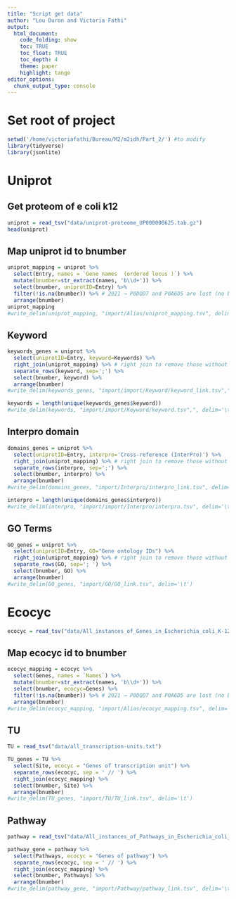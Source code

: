 ```yaml
---
title: "Script get data"
author: "Lou Duron and Victoria Fathi"
output:
  html_document:
    code_folding: show
    toc: TRUE
    toc_float: TRUE
    toc_depth: 4
    theme: paper
    highlight: tango
editor_options: 
  chunk_output_type: console
---
```


# Set root of project 

```r
setwd('/home/victoriafathi/Bureau/M2/m2idh/Part_2/') #to modify
library(tidyverse)
library(jsonlite)
```

# Uniprot 
## Get proteom of e coli k12
```r
uniprot = read_tsv("data/uniprot-proteome_UP000000625.tab.gz")
head(uniprot)
```

## Map uniprot id to bnumber
```r
uniprot_mapping = uniprot %>% 
  select(Entry, names = `Gene names  (ordered locus )`) %>%
  mutate(bnumber=str_extract(names, 'b\\d+')) %>%
  select(bnumber, uniprotID=Entry) %>%
  filter(!is.na(bnumber)) %>% # 2021 → P0DQD7 and P0A6D5 are lost (no bnumber)
  arrange(bnumber)
uniprot_mapping
#write_delim(uniprot_mapping, "import/Alias/uniprot_mapping.tsv", delim='\t')
```


## Keyword

```r
keywords_genes = uniprot %>% 
  select(uniprotID=Entry, keyword=Keywords) %>%
  right_join(uniprot_mapping) %>% # right join to remove those without bnumber
  separate_rows(keyword, sep=';') %>%
  select(bnumber, keyword) %>%
  arrange(bnumber)
#write_delim(keywords_genes, "import/import/Keyword/keyword_link.tsv",", delim='\t')
```

```r
keywords = length(unique(keywords_genes$keyword))
#write_delim(keywords, "import/import/Keyword/keyword.tsv",", delim='\t')
```

## Interpro domain
```r
domains_genes = uniprot %>% 
  select(uniprotID=Entry, interpro='Cross-reference (InterPro)') %>%
  right_join(uniprot_mapping) %>% # right join to remove those without bnumber
  separate_rows(interpro, sep=';') %>%
  select(bnumber, interpro) %>%
  arrange(bnumber)
#write_delim(domains_genes, "import/Interpro/interpro_link.tsv", delim='\t')
```

```r
interpro = length(unique(domains_genes$interpro))
#write_delim(interpro, "import/import/Interpro/interpro.tsv", delim='\t')
```

## GO Terms
```r
GO_genes = uniprot %>% 
  select(uniprotID=Entry, GO="Gene ontology IDs") %>%
  right_join(uniprot_mapping) %>% # right join to remove those without bnumber
  separate_rows(GO, sep='; ') %>%
  select(bnumber, GO) %>%
  arrange(bnumber)
#write_delim(GO_genes, "import/GO/GO_link.tsv", delim='\t')
```

# Ecocyc
```r
ecocyc = read_tsv("data/All_instances_of_Genes_in_Escherichia_coli_K-12_substr._MG1655.txt")
```

## Map ecocyc id to bnumber
```r
ecocyc_mapping = ecocyc %>% 
  select(Genes, names = `Names`) %>%
  mutate(bnumber=str_extract(names, 'b\\d+')) %>%
  select(bnumber, ecocyc=Genes) %>%
  filter(!is.na(bnumber)) %>% # 2021 → P0DQD7 and P0A6D5 are lost (no bnumber)
  arrange(bnumber)
#write_delim(ecocyc_mapping, "import/Alias/ecocyc_mapping.tsv", delim='\t')
```

## TU
```r
TU = read_tsv("data/all_transcription-units.txt")
```

```r
TU_genes = TU %>% 
  select(Site, ecocyc = "Genes of transcription unit") %>% 
  separate_rows(ecocyc, sep = ' // ') %>% 
  right_join(ecocyc_mapping) %>% 
  select(bnumber, Site) %>% 
  arrange(bnumber)
#write_delim(TU_genes, "import/TU/TU_link.tsv", delim='\t')
```

## Pathway
```r
pathway = read_tsv("data/All_instances_of_Pathways_in_Escherichia_coli_K-12_substr._MG1655.txt")
```

```r
pathway_gene = pathway %>% 
  select(Pathways, ecocyc = "Genes of pathway") %>% 
  separate_rows(ecocyc, sep = ' // ') %>% 
  right_join(ecocyc_mapping) %>% 
  select(bnumber, Pathways) %>% 
  arrange(bnumber)
#write_delim(pathway_gene, "import/Pathway/pathway_link.tsv", delim='\t')
```

